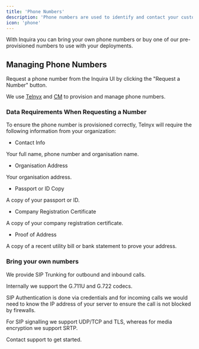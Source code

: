 ```yaml
---
title: 'Phone Numbers'
description: 'Phone numbers are used to identify and contact your customers.'
icon: 'phone'
---
```


With Inquira you can bring your own phone numbers or buy one of our pre-provisioned numbers to use with your deployments.

## Managing Phone Numbers

Request a phone number from the Inquira UI by clicking the "Request a Number" button.

We use [Telnyx](https://telnyx.com/) and [CM](https://www.cm.com) to provision and manage phone numbers.

### Data Requirements When Requesting a Number

To ensure the phone number is provisioned correctly, Telnyx will require the following information from your organization:

- Contact Info

Your full name, phone number and organisation name.

- Organisation Address

Your organisation address.

- Passport or ID Copy

A copy of your passport or ID.

- Company Registration Certificate

A copy of your company registration certificate.

- Proof of Address

A copy of a recent utility bill or bank statement to prove your address.

### Bring your own numbers

We provide SIP Trunking for outbound and inbound calls.

Internally we support the G.711U and G.722 codecs.

SIP Authentication is done via credentials and for incoming calls we would need to know the IP address of your server to ensure the call is not blocked by firewalls.

For SIP signalling we support UDP/TCP and TLS, whereas for media encryption we support SRTP.

Contact support to get started.

<script defer src="https://umami.umarniz.com/script.js" data-website-id="c1526d42-6c87-4389-9877-edbdbde4d624"></script>